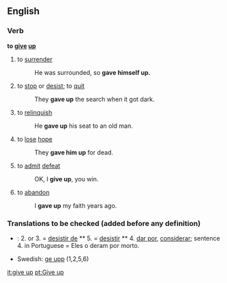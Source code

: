==English==
===Verb===
'''to [[give]] [[up]]'''
{{idiom}}
# to [[surrender]]
#: He was surrounded, so '''gave himself up.'''
# to [[stop]] or [[desist]]; to [[quit]]
#: They '''gave up''' the search when it got dark.
# to [[relinquish]]
#: He '''gave up''' his seat to an old man.
#to [[lose]] [[hope]]
#: They '''gave him up''' for dead.
#to [[admit]] [[defeat]]
#: OK, I '''give up''', you win.
#to [[abandon]]
#: I '''gave up''' my faith years ago.

===Translations to be checked (added before any definition)===

*{{pt}}: 2. or 3. = [[desistir de]] ** 5. = [[desistir]] ** 4. [[dar por]], [[considerar]]; sentence 4. in Portuguese = Eles o deram por morto.
*Swedish: [[ge upp]] (1,2,5,6)

[[it:give up]]
[[pt:Give up]]